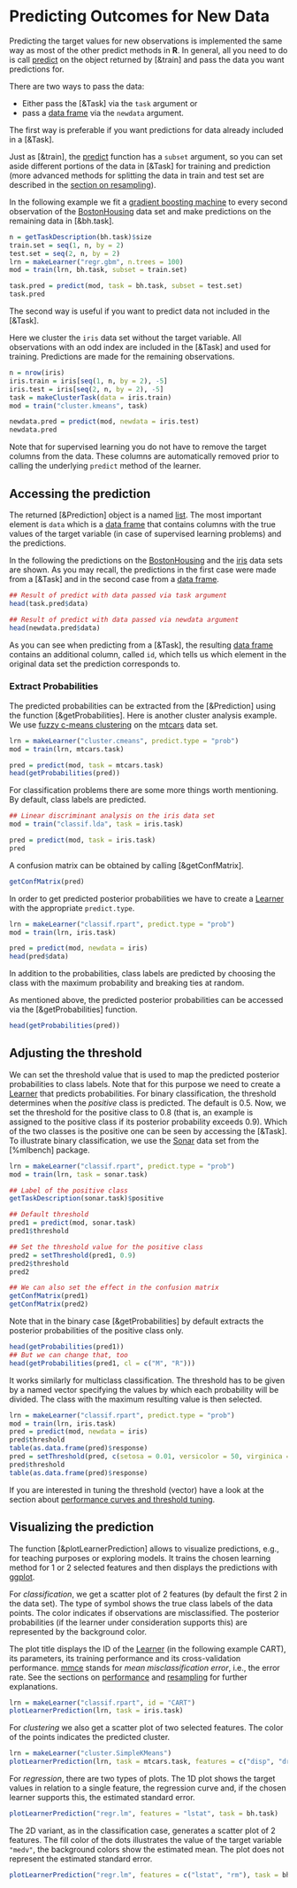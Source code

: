 # Predicting Outcomes for New Data
Predicting the target values for new observations is
implemented the same way as most of the other predict methods in **R**.
In general, all you need to do is call [predict](&predict.WrappedModel) on the object
returned by [&train] and pass the data you want predictions for.

There are two ways to pass the data:

* Either pass the [&Task] via the ``task`` argument or
* pass a [data frame](&base::data.frame) via the ``newdata`` argument.

The first way is preferable if you want predictions for data already included in a [&Task].

Just as [&train], the [predict](&predict.WrappedModel) function has a ``subset`` argument,
so you can set aside different portions of the data in [&Task] for training and prediction
(more advanced methods for splitting the data in train and test set are described in the
[section on resampling](resample.md)).

In the following example we fit a [gradient boosting machine](&gbm::gbm) to every second
observation of the [BostonHousing](&mlbench::BostonHousing) data set and make predictions
on the remaining data in [&bh.task].

```r
n = getTaskDescription(bh.task)$size
train.set = seq(1, n, by = 2)
test.set = seq(2, n, by = 2)
lrn = makeLearner("regr.gbm", n.trees = 100)
mod = train(lrn, bh.task, subset = train.set)

task.pred = predict(mod, task = bh.task, subset = test.set)
task.pred
```

The second way is useful if you want to predict data not included in the [&Task].

Here we cluster the ``iris`` data set without the target variable.
All observations with an odd index are included in the [&Task] and used for training.
Predictions are made for the remaining observations.

```r
n = nrow(iris)
iris.train = iris[seq(1, n, by = 2), -5]
iris.test = iris[seq(2, n, by = 2), -5]
task = makeClusterTask(data = iris.train)
mod = train("cluster.kmeans", task)

newdata.pred = predict(mod, newdata = iris.test)
newdata.pred
```

Note that for supervised learning you do not have to remove the target columns from the data.
These columns are automatically removed prior to calling the underlying ``predict`` method of the learner.


## Accessing the prediction
The returned [&Prediction] object is a named [list](&base::list). The most important element is ``data`` which is a
[data frame](&base::data.frame) that contains columns with the true values of the target variable (in case of
supervised learning problems) and the predictions.

In the following the predictions on the [BostonHousing](&mlbench::BostonHousing) and the
[iris](&datasets::iris) data sets are shown.
As you may recall, the predictions in the first case were made from a [&Task] and in the
second case from a [data frame](&base::data.frame).

```r
## Result of predict with data passed via task argument
head(task.pred$data)

## Result of predict with data passed via newdata argument
head(newdata.pred$data)
```

As you can see when predicting from a [&Task], the resulting [data frame](&base::data.frame)
contains an additional column, called ``id``, which tells us which element in the original data set
the prediction corresponds to.


### Extract Probabilities
The predicted probabilities can be extracted from the [&Prediction] using the function
[&getProbabilities].
Here is another cluster analysis example. We use [fuzzy c-means clustering](&e1071::cmeans)
on the [mtcars](&datasets::mtcars) data set.

```r
lrn = makeLearner("cluster.cmeans", predict.type = "prob")
mod = train(lrn, mtcars.task)

pred = predict(mod, task = mtcars.task)
head(getProbabilities(pred))
```

For classification problems there are some more things worth mentioning.
By default, class labels are predicted.

```r
## Linear discriminant analysis on the iris data set
mod = train("classif.lda", task = iris.task)

pred = predict(mod, task = iris.task)
pred
```

A confusion matrix can be obtained by calling [&getConfMatrix].
```r
getConfMatrix(pred)
```

In order to get predicted posterior probabilities we have to create a [Learner](&makeLearner)
with the appropriate ``predict.type``.

```r
lrn = makeLearner("classif.rpart", predict.type = "prob")
mod = train(lrn, iris.task)

pred = predict(mod, newdata = iris)
head(pred$data)
```

In addition to the probabilities, class labels are predicted
by choosing the class with the maximum probability and breaking ties at random.

As mentioned above, the predicted posterior probabilities can be accessed via the
[&getProbabilities] function.
```r
head(getProbabilities(pred))
```


## Adjusting the threshold
We can set the threshold value that is used to map the predicted posterior probabilities to class labels.
Note that for this purpose we need to create a [Learner](&makeLearner) that predicts probabilities.
For binary classification, the threshold determines when the *positive* class is predicted.
The default is 0.5.
Now, we set the threshold for the positive class to 0.8 (that is, an example is assigned to the positive class if its posterior probability exceeds 0.9).
Which of the two classes is the positive one can be seen by accessing the [&Task].
To illustrate binary classification, we use the [Sonar](&mlbench::Sonar) data set from the [%mlbench] package.
```r
lrn = makeLearner("classif.rpart", predict.type = "prob")
mod = train(lrn, task = sonar.task)

## Label of the positive class
getTaskDescription(sonar.task)$positive

## Default threshold
pred1 = predict(mod, sonar.task)
pred1$threshold

## Set the threshold value for the positive class
pred2 = setThreshold(pred1, 0.9)
pred2$threshold
pred2

## We can also set the effect in the confusion matrix
getConfMatrix(pred1)
getConfMatrix(pred2)
```

Note that in the binary case [&getProbabilities] by default extracts the posterior
probabilities of the positive class only.
```r
head(getProbabilities(pred1))
## But we can change that, too
head(getProbabilities(pred1, cl = c("M", "R")))
```

It works similarly for multiclass classification.
The threshold has to be given by a named vector specifying the values by which each probability will be divided.
The class with the maximum resulting value is then selected.
```r
lrn = makeLearner("classif.rpart", predict.type = "prob")
mod = train(lrn, iris.task)
pred = predict(mod, newdata = iris)
pred$threshold
table(as.data.frame(pred)$response)
pred = setThreshold(pred, c(setosa = 0.01, versicolor = 50, virginica = 1))
pred$threshold
table(as.data.frame(pred)$response)
```

If you are interested in tuning the threshold (vector) have a look at the section about
[performance curves and threshold tuning](roc_analysis.md).


## Visualizing the prediction
The function [&plotLearnerPrediction] allows to visualize predictions, e.g., for teaching purposes
or exploring models.
It trains the chosen learning method for 1 or 2 selected features and then displays the
predictions with [ggplot](&ggplot2::ggplot).

For *classification*, we get a scatter plot of 2 features (by default the first 2 in the data set).
The type of symbol shows the true class labels of the data points.
The color indicates if observations are misclassified.
The posterior probabilities (if the learner under consideration supports this)
are represented by the background color.

The plot title displays the ID of the [Learner](&makeLearner) (in the following example CART),
its parameters, its training performance and its cross-validation performance.
[mmce](measures.md) stands for *mean misclassification error*, i.e., the error rate.
See the sections on [performance](performance.md) and
[resampling](resample.md) for further explanations.

```r
lrn = makeLearner("classif.rpart", id = "CART")
plotLearnerPrediction(lrn, task = iris.task)
```

For *clustering* we also get a scatter plot of two selected features.
The color of the points indicates the predicted cluster.

```r
lrn = makeLearner("cluster.SimpleKMeans")
plotLearnerPrediction(lrn, task = mtcars.task, features = c("disp", "drat"), cv = 0)
```

For *regression*, there are two types of plots.
The 1D plot shows the target values in relation to a single feature, the regression curve and,
if the chosen learner supports this, the estimated standard error.

```r
plotLearnerPrediction("regr.lm", features = "lstat", task = bh.task)
```

The 2D variant, as in the classification case, generates a scatter plot of 2 features.
The fill color of the dots illustrates the value of the target variable ``"medv"``, the
background colors show the estimated mean.
The plot does not represent the estimated standard error.

```r
plotLearnerPrediction("regr.lm", features = c("lstat", "rm"), task = bh.task)
```
